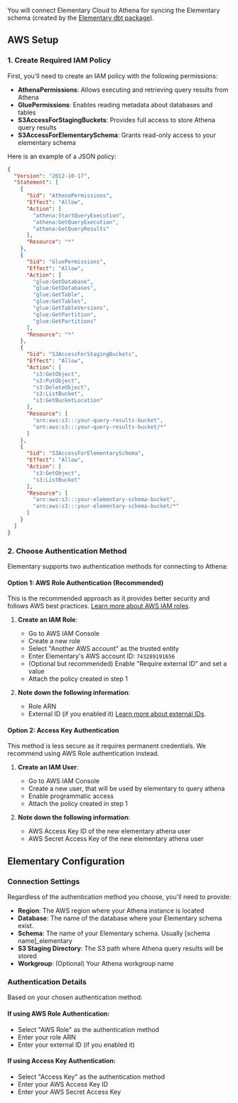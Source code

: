 
You will connect Elementary Cloud to Athena for syncing the Elementary schema (created by the [Elementary dbt package](/cloud/onboarding/quickstart-dbt-package)).

<CreateUserOperation />

## AWS Setup

### 1. Create Required IAM Policy

First, you'll need to create an IAM policy with the following permissions:
- **AthenaPermissions**: Allows executing and retrieving query results from Athena
- **GluePermissions**: Enables reading metadata about databases and tables
- **S3AccessForStagingBuckets**: Provides full access to store Athena query results
- **S3AccessForElementarySchema**: Grants read-only access to your elementary schema

Here is an example of a JSON policy:
```json
{
  "Version": "2012-10-17",
  "Statement": [
    {
      "Sid": "AthenaPermissions",
      "Effect": "Allow",
      "Action": [
        "athena:StartQueryExecution",
        "athena:GetQueryExecution",
        "athena:GetQueryResults"
      ],
      "Resource": "*"
    },
    {
      "Sid": "GluePermissions",
      "Effect": "Allow",
      "Action": [
        "glue:GetDatabase",
        "glue:GetDatabases",
        "glue:GetTable",
        "glue:GetTables",
        "glue:GetTableVersions",
        "glue:GetPartition",
        "glue:GetPartitions"
      ],
      "Resource": "*"
    },
    {
      "Sid": "S3AccessForStagingBuckets",
      "Effect": "Allow",
      "Action": [
        "s3:GetObject",
        "s3:PutObject",
        "s3:DeleteObject",
        "s3:ListBucket",
        "s3:GetBucketLocation"
      ],
      "Resource": [
        "arn:aws:s3:::your-query-results-bucket",
        "arn:aws:s3:::your-query-results-bucket/*"
      ]
    },
    {
      "Sid": "S3AccessForElementarySchema",
      "Effect": "Allow",
      "Action": [
        "s3:GetObject",
        "s3:ListBucket"
      ],
      "Resource": [
        "arn:aws:s3:::your-elementary-schema-bucket",
        "arn:aws:s3:::your-elementary-schema-bucket/*"
      ]
    }
  ]
}
```

### 2. Choose Authentication Method

Elementary supports two authentication methods for connecting to Athena:

#### Option 1: AWS Role Authentication (Recommended)

This is the recommended approach as it provides better security and follows AWS best practices. [Learn more about AWS IAM roles](https://docs.aws.amazon.com/IAM/latest/UserGuide/id_roles.html).

1. **Create an IAM Role**:
   - Go to AWS IAM Console
   - Create a new role
   - Select "Another AWS account" as the trusted entity
   - Enter Elementary's AWS account ID: `743289191656`
   - (Optional but recommended) Enable "Require external ID" and set a value
   - Attach the policy created in step 1

2. **Note down the following information**:
   - Role ARN
   - External ID (if you enabled it) [Learn more about external IDs](https://aws.amazon.com/blogs/security/how-to-use-external-id-when-granting-access-to-your-aws-resources/).

#### Option 2: Access Key Authentication

This method is less secure as it requires permanent credentials. We recommend using AWS Role authentication instead.

1. **Create an IAM User**:
   - Go to AWS IAM Console
   - Create a new user, that will be used by elementary to query athena
   - Enable programmatic access
   - Attach the policy created in step 1

2. **Note down the following information**:
   - AWS Access Key ID of the new elementary athena user
   - AWS Secret Access Key of the new elementary athena user

## Elementary Configuration

### Connection Settings

Regardless of the authentication method you choose, you'll need to provide:

- **Region**: The AWS region where your Athena instance is located
- **Database**: The name of the database where your Elementary schema exist.
- **Schema**: The name of your Elementary schema. Usually [schema name]_elementary
- **S3 Staging Directory**: The S3 path where Athena query results will be stored
- **Workgroup**: (Optional) Your Athena workgroup name

### Authentication Details

Based on your chosen authentication method:

#### If using AWS Role Authentication:
- Select "AWS Role" as the authentication method
- Enter your role ARN
- Enter your external ID (if you enabled it)

#### If using Access Key Authentication:
- Select "Access Key" as the authentication method
- Enter your AWS Access Key ID
- Enter your AWS Secret Access Key
